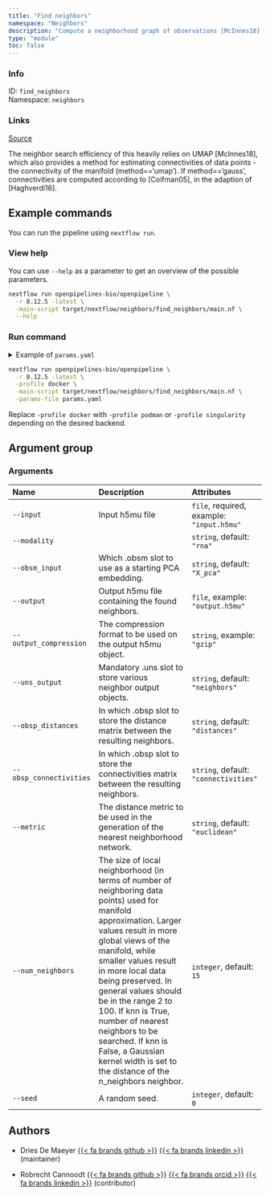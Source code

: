 ```yaml
---
title: "Find neighbors"
namespace: "Neighbors"
description: "Compute a neighborhood graph of observations [McInnes18]."
type: "module"
toc: false
---
```


::: {.column-margin}

### Info

ID: `find_neighbors`  
Namespace: `neighbors`

### Links
[Source](https://github.com/openpipelines-bio/openpipeline/blob/0.12.5/./src/neighbors/find_neighbors){.btn-action .btn-sm .btn-info .btn role="button"}

:::

The neighbor search efficiency of this heavily relies on UMAP [McInnes18], which also provides a method for estimating connectivities of data points - the connectivity of the manifold (method=='umap'). If method=='gauss', connectivities are computed according to [Coifman05], in the adaption of [Haghverdi16].


## Example commands

You can run the pipeline using `nextflow run`.

### View help

You can use `--help` as a parameter to get an overview of the possible parameters.

```bash
nextflow run openpipelines-bio/openpipeline \
  -r 0.12.5 -latest \
  -main-script target/nextflow/neighbors/find_neighbors/main.nf \
  --help
```

### Run command

<details>
<summary>Example of `params.yaml`</summary>
```yaml
# Arguments
input: # please fill in - example: "input.h5mu"
modality: "rna"
obsm_input: "X_pca"
# output: "$id.$key.output.h5mu"
# output_compression: "gzip"
uns_output: "neighbors"
obsp_distances: "distances"
obsp_connectivities: "connectivities"
metric: "euclidean"
num_neighbors: 15
seed: 0

# Nextflow input-output arguments
publish_dir: # please fill in - example: "output/"
# param_list: "my_params.yaml"
```
</details>

```bash
nextflow run openpipelines-bio/openpipeline \
  -r 0.12.5 -latest \
  -profile docker \
  -main-script target/nextflow/neighbors/find_neighbors/main.nf \
  -params-file params.yaml
```

:::{.callout-note}
Replace `-profile docker` with `-profile podman` or `-profile singularity` depending on the desired backend.
:::

## Argument group

### Arguments

|Name                    |Description                                                                                                                                                                                                                                                                                                                                                                                                                                            |Attributes                                |
|:-----------------------|:------------------------------------------------------------------------------------------------------------------------------------------------------------------------------------------------------------------------------------------------------------------------------------------------------------------------------------------------------------------------------------------------------------------------------------------------------|:-----------------------------------------|
|`--input`               |Input h5mu file                                                                                                                                                                                                                                                                                                                                                                                                                                        |`file`, required, example: `"input.h5mu"` |
|`--modality`            |                                                                                                                                                                                                                                                                                                                                                                                                                                                       |`string`, default: `"rna"`                |
|`--obsm_input`          |Which .obsm slot to use as a starting PCA embedding.                                                                                                                                                                                                                                                                                                                                                                                                   |`string`, default: `"X_pca"`              |
|`--output`              |Output h5mu file containing the found neighbors.                                                                                                                                                                                                                                                                                                                                                                                                       |`file`, example: `"output.h5mu"`          |
|`--output_compression`  |The compression format to be used on the output h5mu object.                                                                                                                                                                                                                                                                                                                                                                                           |`string`, example: `"gzip"`               |
|`--uns_output`          |Mandatory .uns slot to store various neighbor output objects.                                                                                                                                                                                                                                                                                                                                                                                          |`string`, default: `"neighbors"`          |
|`--obsp_distances`      |In which .obsp slot to store the distance matrix between the resulting neighbors.                                                                                                                                                                                                                                                                                                                                                                      |`string`, default: `"distances"`          |
|`--obsp_connectivities` |In which .obsp slot to store the connectivities matrix between the resulting neighbors.                                                                                                                                                                                                                                                                                                                                                                |`string`, default: `"connectivities"`     |
|`--metric`              |The distance metric to be used in the generation of the nearest neighborhood network.                                                                                                                                                                                                                                                                                                                                                                  |`string`, default: `"euclidean"`          |
|`--num_neighbors`       |The size of local neighborhood (in terms of number of neighboring data points) used for manifold approximation. Larger values result in more global views of the manifold, while smaller values result in more local data being preserved. In general values should be in the range 2 to 100. If knn is True, number of nearest neighbors to be searched. If knn is False, a Gaussian kernel width is set to the distance of the n_neighbors neighbor. |`integer`, default: `15`                  |
|`--seed`                |A random seed.                                                                                                                                                                                                                                                                                                                                                                                                                                         |`integer`, default: `0`                   |

## Authors


  * Dries De Maeyer [{{< fa brands github >}}](https://github.com/ddemaeyer) [{{< fa brands linkedin >}}](https://linkedin.com/in/dries-de-maeyer-b46a814) (maintainer)

  * Robrecht Cannoodt [{{< fa brands github >}}](https://github.com/rcannood) [{{< fa brands orcid >}}](https://orcid.org/0000-0003-3641-729X) [{{< fa brands linkedin >}}](https://linkedin.com/in/robrechtcannoodt) (contributor)
